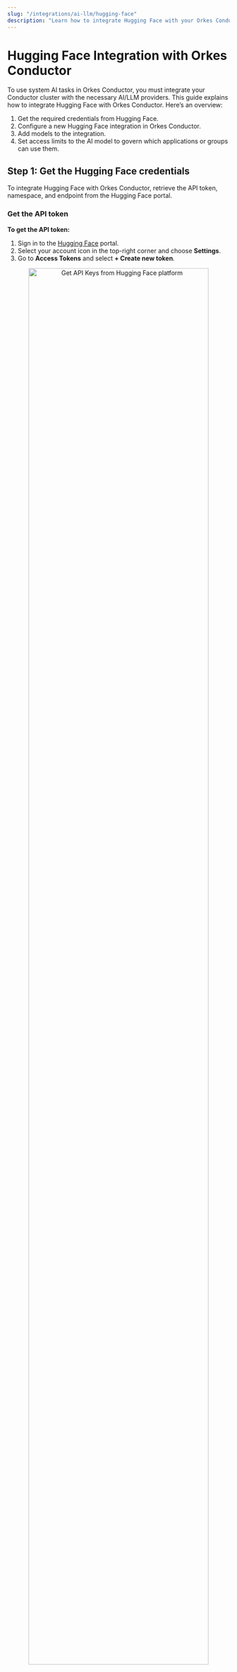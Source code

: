 ```yaml
---
slug: "/integrations/ai-llm/hugging-face"
description: "Learn how to integrate Hugging Face with your Orkes Conductor cluster."
---
```


# Hugging Face Integration with Orkes Conductor

To use system AI tasks in Orkes Conductor, you must integrate your Conductor cluster with the necessary AI/LLM providers. This guide explains how to integrate Hugging Face with Orkes Conductor. Here’s an overview:

1. Get the required credentials from Hugging Face.
2. Configure a new Hugging Face integration in Orkes Conductor.
3. Add models to the integration.
4. Set access limits to the AI model to govern which applications or groups can use them.

## Step 1: Get the Hugging Face credentials

To integrate Hugging Face with Orkes Conductor, retrieve the API token, namespace, and endpoint from the Hugging Face portal.

### Get the API token

**To get the API token:**

1. Sign in to the [Hugging Face](https://huggingface.co/) portal.
2. Select your account icon in the top-right corner and choose **Settings**.
3. Go to **Access Tokens** and select **+ Create new token**.

<p align="center"><img src="/content/img/view-api-keys-hf.png" alt="Get API Keys from Hugging Face platform" width="90%" height="auto"></img></p>

4. Enter a **Token name** and select **Create token**.
5. Copy and store the generated token.

### Get the namespace

**To get the namespace:**

Go to the account information icon from the top right corner and copy the namespace.
For example, the namespace is “johndoehf”.

<p align="center"><img src="/content/img/get-namespace.png" alt="Get Namespace from Hugging Face platform" width="50%" height="auto"></img></p>

### Create an endpoint

**To create the endpoint:**

1. Sign in to the [Hugging Face Inference Endpoints](https://endpoints.huggingface.co/).
2. [Create an endpoint](https://huggingface.co/docs/inference-endpoints/guides/create_endpoint) following the official Hugging Face documentation.

## Step 2: Add an integration for Hugging Face

After obtaining the credentials, add a Hugging Face integration to your Conductor cluster.

**To create a Hugging Face integration:**

1. Go to **Integrations** from the left navigation menu on your Conductor cluster.
2. Select **+ New integration**.
3. In the **AI/LLM** section, choose **Hugging Face**.
4. Select **+ Add** and enter the following parameters:

| Parameters | Description |
| ---------- | ----------- | 
| Integration name | A name for the integration. |
| API Key | The API token copied previously from the Hugging Face portal. |
| Namespace | The namespace of your Hugging Face account. |
| Description | A description of the integration. | 

<p align="center"><img src="/content/img/create-new-hugging-face-integration.png" alt="Hugging Face Integration with Orkes Conductor" width="60%" height="auto"></img></p>

5. (Optional) Toggle the **Active** button off if you don’t want to activate the integration instantly.
6. Select **Save**.

## Step 3: Add Hugging Facemodels

Once you’ve integrated Hugging Face, the next step is to configure specific models.

Hugging Face has different models, each designed for various use cases. Choose the model that best fits your use case.

**To add a model to the Hugging Face integration:**

1. Go to the **Integrations** page and select the **+** button next to the integration created.

<p align="center"><img src="/content/img/create-new-model-for-hugging-face-integration.png" alt="Create new model for Hugging Face Integration" width="100%" height="auto"></img></p>

2. Select **+ New model**.
3. Enter the **Model name**. Get the complete [list of Hugging Face models](https://huggingface.co/models). 
4. Select the **Endpoint** created previously and provide a **Description**. 

<p align="center"><img src="/content/img/creating-new-model-for-hugging-face-integration.png" alt="Creating new model for Hugging Face Integration" width="60%" height="auto"></img></p>

5. (Optional) Toggle the **Active** button off if you don’t want to activate the model instantly.
6. Select **Save**.

This saves the model for future use in AI tasks within Orkes Conductor.

## Step 4: Set access limits to integration

Once the integration is configured, set access controls to manage which [applications](https://orkes.io/content/access-control-and-security/applications) or [groups](https://orkes.io/content/access-control-and-security/users-and-groups#groups) can use the models.

**To provide access to an application or group:**

1. Go to **Access Control** > **Applications** or **Groups** from the left navigation menu on your Conductor cluster.
2. Create a new group/application or select an existing one.
3. In the **Permissions** section, select **+ Add Permission**.
4. In the **Integration** tab, select the required AI models and toggle the necessary permissions.
5. Select **Add Permissions**. 

<p align="center"><img src="/content/img/add-integration-permission-for-hugging-face.png" alt="Add Permissions for Hugging Face Integration" width="70%" height="auto"></img></p>

The group or application can now access the AI model according to the configured permissions.

With the integration in place, you can now create workflows using [AI/LLM tasks](https://orkes.io/content/category/reference-docs/ai-tasks).

## More resources

- [Using AI Models or LLMs](https://orkes.io/content/developer-guides/using-llms-in-your-orkes-conductor-workflows)
- [Using Vector Databases](https://orkes.io/content/developer-guides/using-vector-databases-in-your-orkes-conductor-workflows)
- [Using AI Prompts](https://orkes.io/content/developer-guides/creating-and-managing-gen-ai-prompt-templates)
- [AI Orchestration Tutorials](https://orkes.io/content/developer-guides/quickstart-ai-orchestration)